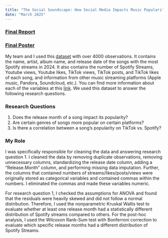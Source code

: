 ```yaml
---
title: "The Social Soundscape: How Social Media Impacts Music Popularity"
date: "March 2025"
---
```


### [Final Report](Stats140XP_FinalReport.pdf)

### [Final Poster](Stats140XP_ProjectPoster.pdf)

My team and I used this [dataset](https://www.kaggle.com/datasets/nelgiriyewithana/most-streamed-spotify-songs-2024) with over 4000 observations. It contains the name, artist, album name, and release date of the songs with the most Spotify streams in 2024. It also contains the number of Spotify Streams, Youtube views, Youtube likes, TikTok views, TikTok posts, and TikTok likes of each song, and information from other music streaming platforms (Apple music, Pandora, Soundcloud, etc.). You can find more information about each of the variables at this [link](https://www.kaggle.com/datasets/nelgiriyewithana/most-streamed-spotify-songs-2024). We used this dataset to answer the following research questions.

### Research Questions

1.  Does the release month of a song impact its popularity?
2.  Are certain genres of songs more popular on certain platforms?
3.  Is there a correlation between a song’s popularity on TikTok vs. Spotify?

### My Role

I was specifically responsible for cleaning the data and answering research question 1. I cleaned the data by removing duplicate observations, removing unnecessary columns, standardizing the release date column, adding a "Release.Month" column, and performing missing data imputation. Further, the columns that contained numbers of streams/likes/posts/views were originally stored as categorical variables and contained commas within the numbers. I eliminated the commas and made these variables numeric.

For research question 1, I checked the assumptions for ANOVA and found that the residuals were heavily skewed and did not follow a normal distribution. Therefore, I used the nonparametric Kruskal Wallis test to evaluate whether at least one release month had a statistically different distribution of Spotify streams compared to others. For the post-hoc analysis, I used the Wilcoxon Rank-Sum test with Bonferroni correction to evaluate which specific release months had a different distribution of Spotify Streams.

